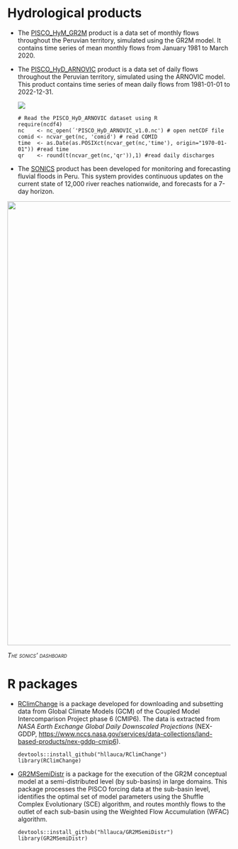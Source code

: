 # Hydrological products

-   The [PISCO_HyM_GR2M](https://figshare.com/articles/dataset/PISCO_HyM_GR2M_v1_1/14382758) product is a data set of monthly flows throughout the Peruvian territory, simulated using the GR2M model. It contains time series of mean monthly flows from January 1981 to March 2020.

-   The [PISCO_HyD_ARNOVIC](#0) product is a data set of daily flows throughout the Peruvian territory, simulated using the ARNOVIC model. This product contains time series of mean daily flows from 1981-01-01 to 2022-12-31.

    ![](images/pisco_hyd.jpg)

    | `# Read the PISCO_HyD_ARNOVIC dataset using R`
    | `require(ncdf4)`
    | `nc    <- nc_open(´'PISCO_HyD_ARNOVIC_v1.0.nc') # open netCDF file`
    | `comid <- ncvar_get(nc, 'comid') # read COMID`
    | `time  <- as.Date(as.POSIXct(ncvar_get(nc,'time'), origin="1970-01-01")) #read time`
    | `qr    <- round(t(ncvar_get(nc,'qr')),1) #read daily discharges`

-   The [SONICS](#0) product has been developed for monitoring and forecasting fluvial floods in Peru. This system provides continuous updates on the current state of 12,000 river reaches nationwide, and forecasts for a 7-day horizon.

![](/sonics.PNG){fig-align="center" width="1000"}

[*The sonics' dashboard*]{.smallcaps}

# R packages

-   [RClimChange](https://github.com/hllauca/RClimChange) is a package developed for downloading and subsetting data from Global Climate Models (GCM) of the Coupled Model Intercomparison Project phase 6 (CMIP6). The data is extracted from *NASA Earth Exchange Global Daily Downscaled Projections* (NEX-GDDP, <https://www.nccs.nasa.gov/services/data-collections/land-based-products/nex-gddp-cmip6>).

    | `devtools::install_github("hllauca/RClimChange")`
    | `library(RClimChange)`

-   [GR2MSemiDistr](https://github.com/hllauca/GR2MSemiDistr) is a package for the execution of the GR2M conceptual model at a semi-distributed level (by sub-basins) in large domains. This package processes the PISCO forcing data at the sub-basin level, identifies the optimal set of model parameters using the Shuffle Complex Evolutionary (SCE) algorithm, and routes monthly flows to the outlet of each sub-basin using the Weighted Flow Accumulation (WFAC) algorithm.

    | `devtools::install_github("hllauca/GR2MSemiDistr")`
    | `library(GR2MSemiDistr)`
